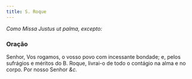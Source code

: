 ```yaml
---
title: S. Roque
---
```



<em>Como Missa Justus ut palma, excepto:</em>

<LinkCard
  href="/missal/comum/15confessoresnaopontifices2"
  title="Confessores não Pontífices - Missa Justus ut palma"
/>

### Oração

Senhor, Vos rogamos, o vosso povo com incessante bondade; e, pelos
sufrágios e méritos do B. Roque, livrai-o de todo o contágio na alma e no
corpo. Por nosso Senhor <em>&c.</em>
